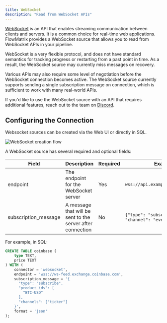 ```yaml
---
title: WebSocket
description: "Read from WebSocket APIs"
---
```


[WebSocket](https://developer.mozilla.org/en-US/docs/Web/API/WebSockets_API) is an API
that enables streaming communication between clients and servers. It is a common choice
for real-time web applications. FlowMatrix provides a WebSocket source that allows you to
read from WebSocket APIs in your pipeline.

WebSocket is a very flexible protocol, and does not have standard semantics for tracking
progress or restarting from a past point in time. As a result, the WebSocket source
may currently miss messages on recovery.

Various APIs may also require some level of negotiation before the WebSocket connection
becomes active. The WebSocket source currently supports sending a single subscription
message on connection, which is sufficient to work with many real-world APIs.

If you'd like to use the WebSocket source with an API that requires additional features,
reach out to the team on [Discord](https://discord.gg/cjCr5rVmyR).

## Configuring the Connection

Websocket sources can be created via the Web UI or directly in SQL.

<img
src="/images/create_websocket.png"
alt="WebSocket creation flow"
/>

A WebSocket source has several required and optional fields:

| Field | Description | Required | Example |
| ----- | ----------- | -------- | ------- |
| endpoint | The endpoint for the WebSocket server | Yes | `wss://api.example.com/v1/events` |
| subscription_message | A message that will be sent to the server after connection | No | ```{"type": "subscribe", "channel": "events"}``` |

For example, in SQL:

```sql
CREATE TABLE coinbase (
    type TEXT,
    price TEXT
) WITH (
    connector = 'websocket',
    endpoint = 'wss://ws-feed.exchange.coinbase.com',
    subscription_message = '{
      "type": "subscribe",
      "product_ids": [
        "BTC-USD"
      ],
      "channels": ["ticker"]
    }',
    format = 'json'
);
```
